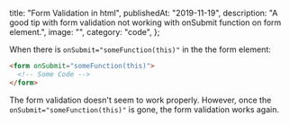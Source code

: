   title: "Form Validation in html",
  publishedAt: "2019-11-19",
  description:
    "A good tip with form validation not working with onSubmit function on form element.",
  image: "",
  category: "code",
};

When there is `onSubmit="someFunction(this)"` in the the form element:

```html
<form onSubmit="someFunction(this)">
  <!-- Some Code -->
</form>
```

The form validation doesn't seem to work properly. However, once the `onSubmit="someFunction(this)"` is gone, the form validation works again.
